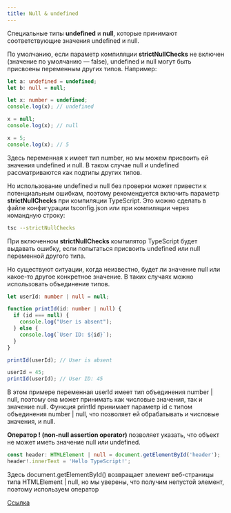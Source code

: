 ```yaml
---
title: Null & undefined
---
```


Cпециальные типы **undefined** и **null**, которые принимают соответствующие значения undefined и null.

По умолчанию, если параметр компиляции **strictNullChecks** не включен (значение по умолчанию — false), undefined и null могут быть присвоены переменным других типов. Например:

```typescript
let a: undefined = undefined;
let b: null = null;

let x: number = undefined;
console.log(x); // undefined

x = null;
console.log(x); // null

x = 5;
console.log(x); // 5
```
Здесь переменная x имеет тип number, но мы можем присвоить ей значения undefined и null. В таком случае null и undefined рассматриваются как подтипы других типов.

Но использование undefined и null без проверки может привести к потенциальным ошибкам, поэтому рекомендуется включить параметр **strictNullChecks** при компиляции TypeScript. Это можно сделать в файле конфигурации tsconfig.json или при компиляции через командную строку:

```bash
tsc --strictNullChecks
```
При включенном **strictNullChecks** компилятор TypeScript будет выдавать ошибку, если попытаться присвоить undefined или null переменной другого типа.

Но существуют ситуации, когда неизвестно, будет ли значение null или какое-то другое конкретное значение. В таких случаях можно использовать объединение типов.

```typescript
let userId: number | null = null;

function printId(id: number | null) {
  if (id === null) {
    console.log("User is absent");
  } else {
    console.log(`User ID: ${id}`);
  }
}

printId(userId); // User is absent

userId = 45;
printId(userId); // User ID: 45
```
В этом примере переменная userId имеет тип объединения number | null, поэтому она может принимать как числовые значения, так и значение null. Функция printId принимает параметр id с типом объединения number | null, что позволяет ей обрабатывать и числовые значения, и null.

**Оператор ! (non-null assertion operator)** позволяет указать, что объект не может иметь значение null или undefined.

```typescript
const header: HTMLElement | null = document.getElementById('header');
header!.innerText = 'Hello TypeScript!';
```
Здесь document.getElementById() возвращает элемент веб-страницы типа HTMLElement | null, но мы уверены, что получим непустой элемент, поэтому используем оператор

[Ссылка](https://metanit.com/web/typescript/2.8.php)